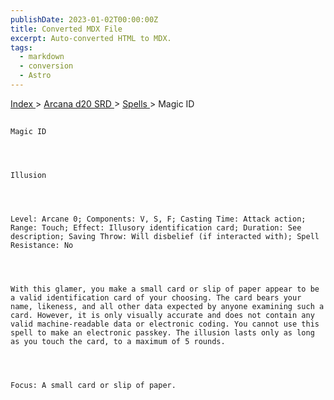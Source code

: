 ```yaml
---
publishDate: 2023-01-02T00:00:00Z
title: Converted MDX File
excerpt: Auto-converted HTML to MDX.
tags:
  - markdown
  - conversion
  - Astro
---
```


[
Index
](-index) >
[
Arcana d20 SRD
](arcana-d20-srd-index) >
[
Spells
](arcana-d20-srd-spells-index) > Magic ID

##

    Magic ID




    Illusion




    Level: Arcane 0; Components: V, S, F; Casting Time: Attack action; Range: Touch; Effect: Illusory identification card; Duration: See description; Saving Throw: Will disbelief (if interacted with); Spell Resistance: No




    With this glamer, you make a small card or slip of paper appear to be a valid identification card of your choosing. The card bears your name, likeness, and all other data expected by anyone examining such a card. However, it is only visually accurate and does not contain any valid machine-readable data or electronic coding. You cannot use this spell to make an electronic passkey. The illusion lasts only as long as you touch the card, to a maximum of 5 rounds.




    Focus: A small card or slip of paper.
